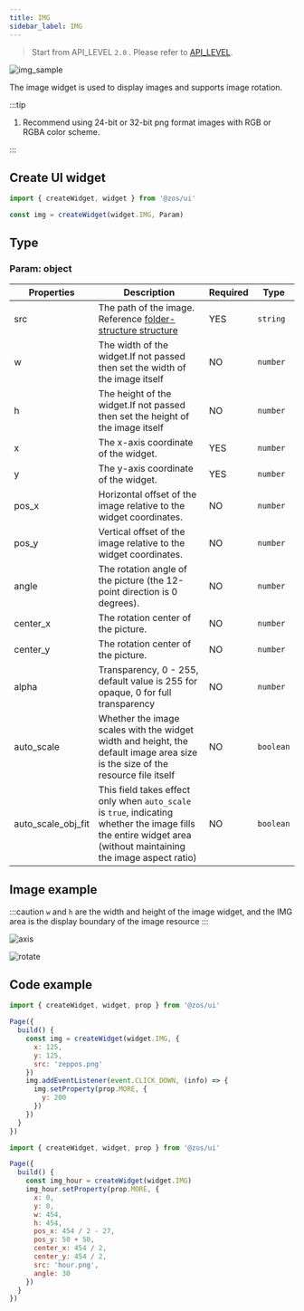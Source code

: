 ```yaml
---
title: IMG
sidebar_label: IMG
---
```


> Start from API_LEVEL `2.0` . Please refer to [API_LEVEL](../../../../../guides/framework/device/compatibility.md).

![img_sample](/img/api/img_sample.jpg)

The image widget is used to display images and supports image rotation.

:::tip

1. Recommend using 24-bit or 32-bit png format images with RGB or RGBA color scheme.

:::

## Create UI widget

```js
import { createWidget, widget } from '@zos/ui'

const img = createWidget(widget.IMG, Param)
```

## Type

### Param: object

| Properties         | Description                                                                                                                                                      | Required | Type      |
| ------------------ | ---------------------------------------------------------------------------------------------------------------------------------------------------------------- | -------- | --------- |
| src                | The path of the image. Reference [folder-structure structure](../../../../../guides/architecture/folder-structure.mdx)                                           | YES      | `string`  |
| w                  | The width of the widget.If not passed then set the width of the image itself                                                                                  | NO       | `number`  |
| h                  | The height of the widget.If not passed then set the height of the image itself                                                                                | NO       | `number`  |
| x                  | The x-axis coordinate of the widget.                                                                                                                          | YES      | `number`  |
| y                  | The y-axis coordinate of the widget.                                                                                                                          | YES      | `number`  |
| pos_x              | Horizontal offset of the image relative to the widget coordinates.                                                                                               | NO       | `number`  |
| pos_y              | Vertical offset of the image relative to the widget coordinates.                                                                                                 | NO       | `number`  |
| angle              | The rotation angle of the picture (the 12-point direction is 0 degrees).                                                                                         | NO       | `number`  |
| center_x           | The rotation center of the picture.                                                                                                                              | NO       | `number`  |
| center_y           | The rotation center of the picture.                                                                                                                              | NO       | `number`  |
| alpha              | Transparency, 0 - 255, default value is 255 for opaque, 0 for full transparency                                                                                  | NO       | `number`  | -   |
| auto_scale         | Whether the image scales with the widget width and height, the default image area size is the size of the resource file itself                                   | NO       | `boolean` | -   |
| auto_scale_obj_fit | This field takes effect only when `auto_scale` is `true`, indicating whether the image fills the entire widget area (without maintaining the image aspect ratio) | NO       | `boolean` | -   |

## Image example

:::caution
`w` and `h` are the width and height of the image widget, and the IMG area is the display boundary of the image resource
:::

![axis](/img/api/img_pos.jpg)

![rotate](/img/api/img_angle.jpg)

## Code example

```js
import { createWidget, widget, prop } from '@zos/ui'

Page({
  build() {
    const img = createWidget(widget.IMG, {
      x: 125,
      y: 125,
      src: 'zeppos.png'
    })
    img.addEventListener(event.CLICK_DOWN, (info) => {
      img.setProperty(prop.MORE, {
        y: 200
      })
    })
  }
})
```

```js
import { createWidget, widget, prop } from '@zos/ui'

Page({
  build() {
    const img_hour = createWidget(widget.IMG)
    img_hour.setProperty(prop.MORE, {
      x: 0,
      y: 0,
      w: 454,
      h: 454,
      pos_x: 454 / 2 - 27,
      pos_y: 50 + 50,
      center_x: 454 / 2,
      center_y: 454 / 2,
      src: 'hour.png',
      angle: 30
    })
  }
})
```
